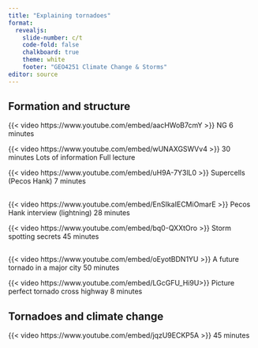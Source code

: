 ```yaml
---
title: "Explaining tornadoes"
format:
  revealjs:
    slide-number: c/t
    code-fold: false
    chalkboard: true
    theme: white
    footer: "GEO4251 Climate Change & Storms"
editor: source
---
```


## Formation and structure

{{< video https://www.youtube.com/embed/aacHWoB7cmY >}} NG 6 minutes

{{< video https://www.youtube.com/embed/wUNAXGSWVv4 >}} 30 minutes Lots of information Full lecture

{{< video https://www.youtube.com/embed/uH9A-7Y3lL0 >}} Supercells (Pecos Hank) 7 minutes

##

{{< video https://www.youtube.com/embed/EnSIkaIECMiOmarE >}} Pecos Hank interview (lightning) 28 minutes

{{< video https://www.youtube.com/embed/bq0-QXXtOro >}} Storm spotting secrets 45 minutes

##

{{< video https://www.youtube.com/embed/oEyotBDN1YU >}} A future tornado in a major city 50 minutes

{{< video https://www.youtube.com/embed/LGcGFU_Hi9U>}} Picture perfect tornado cross highway 8 minutes

## Tornadoes and climate change

{{< video https://www.youtube.com/embed/jqzU9ECKP5A >}} 45 minutes



